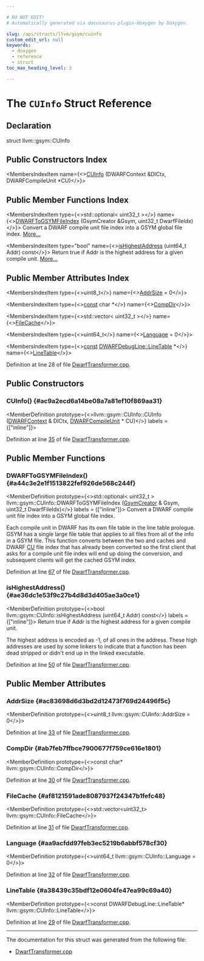 ```yaml
---

# DO NOT EDIT!
# Automatically generated via docusaurus-plugin-doxygen by Doxygen.

slug: /api/structs/llvm/gsym/cuinfo
custom_edit_url: null
keywords:
  - doxygen
  - reference
  - struct
toc_max_heading_level: 3

---
```





# The `CUInfo` Struct Reference

<DoxygenPage pluginConfig={pluginConfig}>



## Declaration

<CodeBlock>struct llvm::gsym::CUInfo</CodeBlock>

## Public Constructors Index

<MembersIndex>

<MembersIndexItem
  name={<><a href="#ac9a2ecd6a14be08a7a81ef10f869aa31">CUInfo</a> (DWARFContext &amp;DICtx, DWARFCompileUnit &#42;CU)</>}>
</MembersIndexItem>

</MembersIndex>

## Public Member Functions Index

<MembersIndex>

<MembersIndexItem
  type={<>std::optional&lt; uint32&#95;t &gt;</>}
  name={<><a href="#a44c3e2e1f1513822fef926de568c244f">DWARFToGSYMFileIndex</a> (GsymCreator &amp;Gsym, uint32&#95;t DwarfFileIdx)</>}>
Convert a DWARF compile unit file index into a GSYM global file index. <a href="#a44c3e2e1f1513822fef926de568c244f">More...</a>
</MembersIndexItem>

<MembersIndexItem
  type="bool"
  name={<><a href="#ae36dc1e53f9c27b4d8d3d405ae3a0ce1">isHighestAddress</a> (uint64&#95;t Addr) const</>}>
Return true if Addr is the highest address for a given compile unit. <a href="#ae36dc1e53f9c27b4d8d3d405ae3a0ce1">More...</a>
</MembersIndexItem>

</MembersIndex>

## Public Member Attributes Index

<MembersIndex>

<MembersIndexItem
  type={<>uint8&#95;t</>}
  name={<><a href="#ac83698d6d3bd2d12473f769d24496f5c">AddrSize</a> = 0</>}>
</MembersIndexItem>

<MembersIndexItem
  type={<><a href="/docs/api/files/lib/lib/target/lib/target/aarch64/aarch64promoteconstant-cpp/#a90f8350fecae261c25be85d38b451bff">const</a> char &#42;</>}
  name={<><a href="#ab7feb7ffbce7900677f759ce616e1801">CompDir</a></>}>
</MembersIndexItem>

<MembersIndexItem
  type={<>std::vector&lt; uint32&#95;t &gt;</>}
  name={<><a href="#af8121591ade8087937f24347b1fefc48">FileCache</a></>}>
</MembersIndexItem>

<MembersIndexItem
  type={<>uint64&#95;t</>}
  name={<><a href="#aa9acfdd97feb3ec5219b6abbf578cf30">Language</a> = 0</>}>
</MembersIndexItem>

<MembersIndexItem
  type={<><a href="/docs/api/files/lib/lib/target/lib/target/aarch64/aarch64promoteconstant-cpp/#a90f8350fecae261c25be85d38b451bff">const</a> <a href="/docs/api/structs/llvm/dwarfdebugline/linetable">DWARFDebugLine::LineTable</a> &#42;</>}
  name={<><a href="#a38439c35bdf12e0604fe47ea99c69a40">LineTable</a></>}>
</MembersIndexItem>

</MembersIndex>


Definition at line 28 of file <a href="/docs/api/files/lib/lib/debuginfo/lib/debuginfo/gsym/dwarftransformer-cpp">DwarfTransformer.cpp</a>.

<SectionDefinition>

## Public Constructors

### CUInfo() {#ac9a2ecd6a14be08a7a81ef10f869aa31}

<MemberDefinition
  prototype={<>llvm::gsym::CUInfo::CUInfo (<a href="/docs/api/classes/llvm/dwarfcontext">DWARFContext</a> &amp; DICtx, <a href="/docs/api/classes/llvm/dwarfcompileunit">DWARFCompileUnit</a> &#42; CU)</>}
  labels = {["inline"]}>

Definition at line <a href="/docs/api/files/lib/lib/debuginfo/lib/debuginfo/gsym/dwarftransformer-cpp/#l00035">35</a> of file <a href="/docs/api/files/lib/lib/debuginfo/lib/debuginfo/gsym/dwarftransformer-cpp">DwarfTransformer.cpp</a>.
</MemberDefinition>

</SectionDefinition>

<SectionDefinition>

## Public Member Functions

### DWARFToGSYMFileIndex() {#a44c3e2e1f1513822fef926de568c244f}

<MemberDefinition
  prototype={<>std::optional&lt; uint32&#95;t &gt; llvm::gsym::CUInfo::DWARFToGSYMFileIndex (<a href="/docs/api/classes/llvm/gsym/gsymcreator">GsymCreator</a> &amp; Gsym, uint32&#95;t DwarfFileIdx)</>}
  labels = {["inline"]}>
Convert a DWARF compile unit file index into a GSYM global file index.

Each compile unit in DWARF has its own file table in the line table prologue. GSYM has a single large file table that applies to all files from all of the info in a GSYM file. This function converts between the two and caches and DWARF <a href="/docs/api/namespaces/cu">CU</a> file index that has already been converted so the first client that asks for a compile unit file index will end up doing the conversion, and subsequent clients will get the cached GSYM index.

Definition at line <a href="/docs/api/files/lib/lib/debuginfo/lib/debuginfo/gsym/dwarftransformer-cpp/#l00067">67</a> of file <a href="/docs/api/files/lib/lib/debuginfo/lib/debuginfo/gsym/dwarftransformer-cpp">DwarfTransformer.cpp</a>.
</MemberDefinition>

### isHighestAddress() {#ae36dc1e53f9c27b4d8d3d405ae3a0ce1}

<MemberDefinition
  prototype={<>bool llvm::gsym::CUInfo::isHighestAddress (uint64&#95;t Addr) const</>}
  labels = {["inline"]}>
Return true if Addr is the highest address for a given compile unit.

The highest address is encoded as -1, of all ones in the address. These high addresses are used by some linkers to indicate that a function has been dead stripped or didn&#39;t end up in the linked executable.

Definition at line <a href="/docs/api/files/lib/lib/debuginfo/lib/debuginfo/gsym/dwarftransformer-cpp/#l00050">50</a> of file <a href="/docs/api/files/lib/lib/debuginfo/lib/debuginfo/gsym/dwarftransformer-cpp">DwarfTransformer.cpp</a>.
</MemberDefinition>

</SectionDefinition>

<SectionDefinition>

## Public Member Attributes

### AddrSize {#ac83698d6d3bd2d12473f769d24496f5c}

<MemberDefinition
  prototype={<>uint8&#95;t llvm::gsym::CUInfo::AddrSize = 0</>}>

Definition at line <a href="/docs/api/files/lib/lib/debuginfo/lib/debuginfo/gsym/dwarftransformer-cpp/#l00033">33</a> of file <a href="/docs/api/files/lib/lib/debuginfo/lib/debuginfo/gsym/dwarftransformer-cpp">DwarfTransformer.cpp</a>.
</MemberDefinition>

### CompDir {#ab7feb7ffbce7900677f759ce616e1801}

<MemberDefinition
  prototype={<>const char&#42; llvm::gsym::CUInfo::CompDir</>}>

Definition at line <a href="/docs/api/files/lib/lib/debuginfo/lib/debuginfo/gsym/dwarftransformer-cpp/#l00030">30</a> of file <a href="/docs/api/files/lib/lib/debuginfo/lib/debuginfo/gsym/dwarftransformer-cpp">DwarfTransformer.cpp</a>.
</MemberDefinition>

### FileCache {#af8121591ade8087937f24347b1fefc48}

<MemberDefinition
  prototype={<>std::vector&lt;uint32&#95;t&gt; llvm::gsym::CUInfo::FileCache</>}>

Definition at line <a href="/docs/api/files/lib/lib/debuginfo/lib/debuginfo/gsym/dwarftransformer-cpp/#l00031">31</a> of file <a href="/docs/api/files/lib/lib/debuginfo/lib/debuginfo/gsym/dwarftransformer-cpp">DwarfTransformer.cpp</a>.
</MemberDefinition>

### Language {#aa9acfdd97feb3ec5219b6abbf578cf30}

<MemberDefinition
  prototype={<>uint64&#95;t llvm::gsym::CUInfo::Language = 0</>}>

Definition at line <a href="/docs/api/files/lib/lib/debuginfo/lib/debuginfo/gsym/dwarftransformer-cpp/#l00032">32</a> of file <a href="/docs/api/files/lib/lib/debuginfo/lib/debuginfo/gsym/dwarftransformer-cpp">DwarfTransformer.cpp</a>.
</MemberDefinition>

### LineTable {#a38439c35bdf12e0604fe47ea99c69a40}

<MemberDefinition
  prototype={<>const DWARFDebugLine::LineTable&#42; llvm::gsym::CUInfo::LineTable</>}>

Definition at line <a href="/docs/api/files/lib/lib/debuginfo/lib/debuginfo/gsym/dwarftransformer-cpp/#l00029">29</a> of file <a href="/docs/api/files/lib/lib/debuginfo/lib/debuginfo/gsym/dwarftransformer-cpp">DwarfTransformer.cpp</a>.
</MemberDefinition>

</SectionDefinition>

<hr/>

The documentation for this struct was generated from the following file:

<ul>
<li><a href="/docs/api/files/lib/lib/debuginfo/lib/debuginfo/gsym/dwarftransformer-cpp">DwarfTransformer.cpp</a></li>
</ul>

</DoxygenPage>
